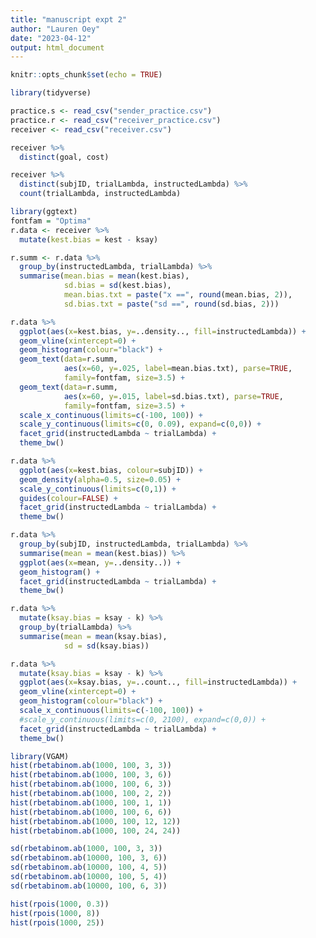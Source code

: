 ```yaml
---
title: "manuscript expt 2"
author: "Lauren Oey"
date: "2023-04-12"
output: html_document
---
```


```r
knitr::opts_chunk$set(echo = TRUE)

library(tidyverse)

practice.s <- read_csv("sender_practice.csv")
practice.r <- read_csv("receiver_practice.csv")
receiver <- read_csv("receiver.csv")
```

```r
receiver %>%
  distinct(goal, cost)

receiver %>%
  distinct(subjID, trialLambda, instructedLambda) %>%
  count(trialLambda, instructedLambda)
```

```r
library(ggtext)
fontfam = "Optima"
r.data <- receiver %>%
  mutate(kest.bias = kest - ksay)

r.summ <- r.data %>%
  group_by(instructedLambda, trialLambda) %>%
  summarise(mean.bias = mean(kest.bias),
            sd.bias = sd(kest.bias),
            mean.bias.txt = paste("x ==", round(mean.bias, 2)),
            sd.bias.txt = paste("sd ==", round(sd.bias, 2)))

r.data %>%
  ggplot(aes(x=kest.bias, y=..density.., fill=instructedLambda)) +
  geom_vline(xintercept=0) +
  geom_histogram(colour="black") +
  geom_text(data=r.summ, 
            aes(x=60, y=.025, label=mean.bias.txt), parse=TRUE, 
            family=fontfam, size=3.5) +
  geom_text(data=r.summ, 
            aes(x=60, y=.015, label=sd.bias.txt), parse=TRUE, 
            family=fontfam, size=3.5) +
  scale_x_continuous(limits=c(-100, 100)) +
  scale_y_continuous(limits=c(0, 0.09), expand=c(0,0)) +
  facet_grid(instructedLambda ~ trialLambda) +
  theme_bw()
```

```r
r.data %>%
  ggplot(aes(x=kest.bias, colour=subjID)) +
  geom_density(alpha=0.5, size=0.05) +
  scale_y_continuous(limits=c(0,1)) +
  guides(colour=FALSE) +
  facet_grid(instructedLambda ~ trialLambda) +
  theme_bw()

r.data %>%
  group_by(subjID, instructedLambda, trialLambda) %>%
  summarise(mean = mean(kest.bias)) %>%
  ggplot(aes(x=mean, y=..density..)) +
  geom_histogram() +
  facet_grid(instructedLambda ~ trialLambda) +
  theme_bw()
```

```r
r.data %>%
  mutate(ksay.bias = ksay - k) %>%
  group_by(trialLambda) %>%
  summarise(mean = mean(ksay.bias),
            sd = sd(ksay.bias))

r.data %>%
  mutate(ksay.bias = ksay - k) %>%
  ggplot(aes(x=ksay.bias, y=..count.., fill=instructedLambda)) +
  geom_vline(xintercept=0) +
  geom_histogram(colour="black") +
  scale_x_continuous(limits=c(-100, 100)) +
  #scale_y_continuous(limits=c(0, 2100), expand=c(0,0)) +
  facet_grid(instructedLambda ~ trialLambda) +
  theme_bw()
```

```r
library(VGAM)
hist(rbetabinom.ab(1000, 100, 3, 3))
hist(rbetabinom.ab(1000, 100, 3, 6))
hist(rbetabinom.ab(1000, 100, 6, 3))
hist(rbetabinom.ab(1000, 100, 2, 2))
hist(rbetabinom.ab(1000, 100, 1, 1))
hist(rbetabinom.ab(1000, 100, 6, 6))
hist(rbetabinom.ab(1000, 100, 12, 12))
hist(rbetabinom.ab(1000, 100, 24, 24))

sd(rbetabinom.ab(1000, 100, 3, 3))
sd(rbetabinom.ab(10000, 100, 3, 6))
sd(rbetabinom.ab(10000, 100, 4, 5))
sd(rbetabinom.ab(10000, 100, 5, 4))
sd(rbetabinom.ab(10000, 100, 6, 3))

hist(rpois(1000, 0.3))
hist(rpois(1000, 8))
hist(rpois(1000, 25))

```

